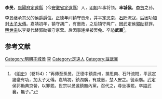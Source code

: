 {{Otheruses|李旻 (消歧義)|other=同名或類似名的其它條目描述}}

'''李旻'''，[[鳳陽府|鳳陽府]][[定遠縣|定遠縣]]（今[[安徽省|安徽省]][[定遠縣|定遠縣]]）人，[[明朝|明朝]]军事将领。'''丰城侯'''。[[李贤_(丰城侯)|李贤]]之孙。

李旻继承其父的侯爵爵位。正德年间镇守贵州，并平定[[思南|思南]]、[[石阡|石阡]]流寇，后因功加封[[太子太傅|太子太傅]]。嘉靖初年，镇守胡广，有惠政，之后镇守两广。因武定侯[[郭勛|郭勛]]获罪，[[明世宗|明世宗]]以李旻代替郭勛镇守京营。后因事连坐被罢免。卒謚'''武襄'''<ref>《[[明史|明史]]》（卷154）：“再傳至孫旻。正德中鎮貴州，擒思南、石阡流賊，平武定諸蠻有功，加太子太傅。嘉靖初，鎮湖廣，有威惠，楚人安之。徙兩廣。武定侯郭勛典京營，以罪罷。世宗以旻遠鎮無內黨，召代之，尋坐事罷。卒謚武襄，無子。”</ref>。

==参考文献==
{{wikisource|明史/卷154}}
<div class="references-small">
<references />
</div>

{{明朝人物小作品}}

[[Category:明朝丰城侯|Category:明朝丰城侯]]
[[Category:明朝太子三师|李]]
[[Category:定遠人|Category:定遠人]]
[[Category:諡武襄|Category:諡武襄]]